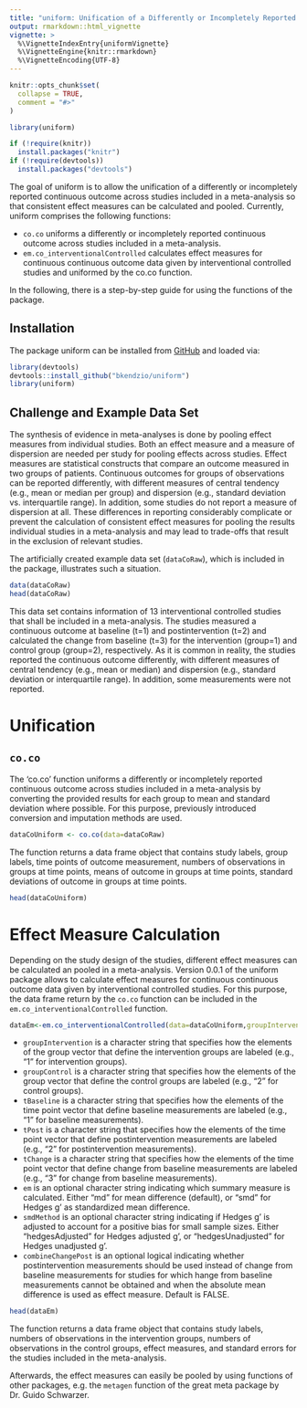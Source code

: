 ```yaml
---
title: "uniform: Unification of a Differently or Incompletely Reported Continuous Outcome across Studies Included in a Meta-Analysis"
output: rmarkdown::html_vignette
vignette: >
  %\VignetteIndexEntry{uniformVignette}
  %\VignetteEngine{knitr::rmarkdown}
  %\VignetteEncoding{UTF-8}
---
```


```r
knitr::opts_chunk$set(
  collapse = TRUE,
  comment = "#>"
)
```

```r
library(uniform)
```

```R
if (!require(knitr))
  install.packages("knitr")
if (!require(devtools))
  install.packages("devtools")
```

The goal of uniform is to allow the unification of a differently or incompletely reported continuous outcome across studies included in a meta-analysis so that consistent effect measures can be calculated and pooled. Currently, uniform comprises the following functions:

- `co.co` uniforms a differently or incompletely reported continuous outcome across studies included in a meta-analysis.
- `em.co_interventionalControlled` calculates effect measures for continuous continuous outcome data given by interventional controlled studies and uniformed by the co.co function.

In the following, there is a step-by-step guide for using the functions of the package.

## Installation

The package uniform can be installed from [GitHub](https://github.com/bkendzio/uniform) and loaded via: 

```r
library(devtools)
devtools::install_github("bkendzio/uniform")
library(uniform)
```

## Challenge and Example Data Set

The synthesis of evidence in meta-analyses is done by pooling effect measures from individual studies. Both an effect measure and a measure of dispersion are needed per study for pooling effects across studies. Effect measures are statistical constructs that compare an outcome measured in two groups of patients. Continuous outcomes for groups of observations can be reported differently, with different measures of central tendency (e.g., mean or median per group) and dispersion (e.g., standard deviation vs. interquartile range). In addition, some studies do not report a measure of dispersion at all. These differences in reporting considerably complicate or prevent the calculation of consistent effect measures for pooling the results individual studies in a meta-analysis and may lead to trade-offs that result in the exclusion of relevant studies.

The artificially created example data set (`dataCoRaw`), which is included in the package, illustrates such a situation.

```r
data(dataCoRaw)
head(dataCoRaw)
```

This data set contains information of 13 interventional controlled studies that shall be included in a meta-analysis. The studies measured a continuous outcome at baseline (t=1) and postintervention (t=2) and calculated the change from baseline (t=3) for the intervention (group=1) and control group (group=2), respectively. As it is common in reality, the studies reported the continuous outcome differently, with different measures of central tendency (e.g., mean or median) and dispersion (e.g., standard deviation or interquartile range). In addition, some measurements were not reported.

# Unification

## `co.co`

The 'co.co' function uniforms a differently or incompletely reported continuous outcome across studies included in a meta-analysis by converting the provided results for each group to mean and standard deviation where possible. For this purpose, previously introduced conversion and imputation methods are used. 

```r
dataCoUniform <- co.co(data=dataCoRaw)
```

The function returns a data frame object that contains study labels, group labels, time points of outcome measurement, numbers of observations in groups at time points, means of outcome in groups at time points, standard deviations of outcome in groups at time points.

```r
head(dataCoUniform)
```

# Effect Measure Calculation

Depending on the study design of the studies, different effect measures can be calculated an pooled in a meta-analysis. Version 0.0.1 of the uniform package allows to calculate effect measures for continuous continuous outcome data given by interventional controlled studies. For this purpose, the data frame return by the `co.co` function can be included in the `em.co_interventionalControlled` function. 

```r
dataEm<-em.co_interventionalControlled(data=dataCoUniform,groupIntervention=1,groupControl=2,tBaseline=1,tPost=2,tChange=3,em="smd",smdMethod="hedgesAdjusted",combineChangePost=TRUE)
```

- `groupIntervention` is a character string that specifies how the elements of the group vector that define the intervention groups are labeled (e.g., "1" for intervention groups).
- `groupControl` is a character string that specifies how the elements of the group vector that define the control groups are labeled (e.g., "2" for control groups).
- `tBaseline` is a character string that specifies how the elements of the time point vector that define baseline measurements are labeled (e.g., "1" for baseline measurements).
- `tPost` is a character string that specifies how the elements of the time point vector that define postintervention measurements are labeled (e.g., "2" for postintervention measurements).
- `tChange` is a character string that specifies how the elements of the time point vector that define change from baseline measurements are labeled (e.g., "3" for change from baseline measurements).
- `em` is an optional character string indicating which summary measure is calculated. Either "md" for mean difference (default), or "smd" for Hedges g' as standardized mean difference.
- `smdMethod` is an optional character string indicating if Hedges g' is adjusted to account for a positive bias for small sample sizes. Either "hedgesAdjusted" for Hedges adjusted g', or "hedgesUnadjusted" for Hedges unadjusted g'.
- `combineChangePost` is an optional logical indicating whether postintervention measurements should be used instead of change from baseline measurements for studies for which hange from baseline measurements cannot be obtained and when the absolute mean difference is used as effect measure. Default is FALSE.

```r
head(dataEm)
```

The function returns a data frame object that contains study labels, numbers of observations in the intervention groups, numbers of observations in the control groups, effect measures, and standard errors for the studies included in the meta-analysis.

Afterwards, the effect measures can easily be pooled by using functions of other packages, e.g. the `metagen` function of the great meta package by Dr. Guido Schwarzer. 
